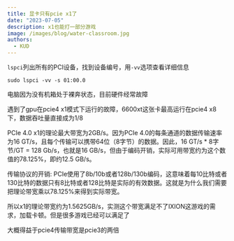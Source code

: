 ```yaml
---
title: 显卡只有pcie x1了
date: "2023-07-05"
description: x1也能打一部分游戏
image: /images/blog/water-classroom.jpg
authors:
  - KUD
---
```


`lspci`列出所有的PCI设备，找到设备编号，用`-vv`选项查看详细信息

```shell
sudo lspci -vv -s 01:00.0
```

电脑因为没有机箱处于裸奔状态，目前硬件经常故障

遇到了gpu在pcie4 x1模式下运行的故障，6600xt这张卡最高运行在pcie4 x8下，数据吞吐量直接成为1/8

PCIe 4.0 x1的理论最大带宽为2GB/s。因为PCIe 4.0的每条通道的数据传输速率为16 GT/s，且每个传输可以携带64位（8字节）的数据。因此，16 GT/s * 8字节/GT = 128 Gb/s，也就是16 GB/s，但由于编码开销，实际可用带宽约为这个数值的78.125%，即约12.5 GB/s。

传输协议的开销: PCIe使用了8b/10b或者128b/130b编码，这意味着每10比特或者130比特的数据只有8比特或者128比特是实际的有效数据。这就是为什么我们需要把理论带宽乘以78.125%来得到实际带宽。

所以x1的理论带宽约为1.5625GB/s，实测这个带宽满足不了IXION这游戏的需求，加载卡顿。但是很多游戏已经可以满足了

大概得益于pcie4传输带宽是pcie3的两倍
